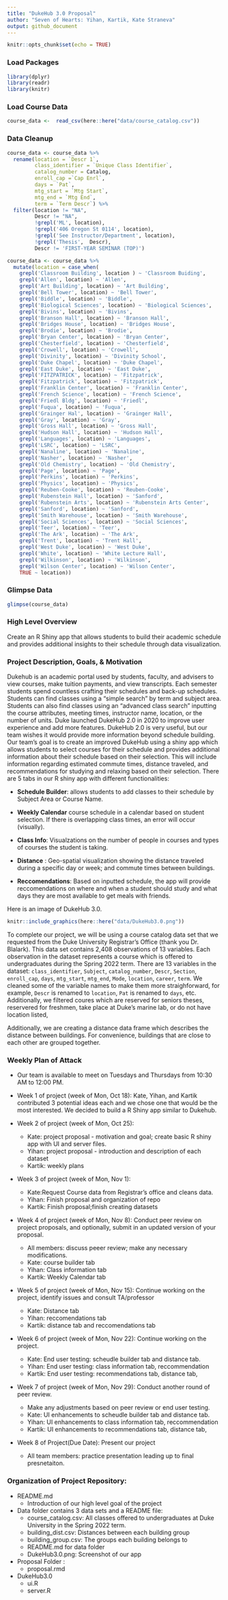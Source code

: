 ```yaml
---
title: "DukeHub 3.0 Proposal" 
author: "Seven of Hearts: Yihan, Kartik, Kate Straneva"
output: github_document
---
```


```r
knitr::opts_chunk$set(echo = TRUE)
```

### Load Packages 
```r
library(dplyr)
library(readr)
library(knitr)
```

### Load Course Data 

```r
course_data <-  read_csv(here::here("data/course_catalog.csv"))
```

### Data Cleanup 

```r
course_data <- course_data %>%
  rename(location = `Descr 1`, 
         class_identifier = `Unique Class Identifier`, 
         catalog_number = Catalog,
         enroll_cap =`Cap Enrl`,
         days = `Pat`, 
         mtg_start = `Mtg Start`, 
         mtg_end = `Mtg End`, 
         term = `Term Descr`) %>%
  filter(location != "NA", 
         Descr != "NA", 
         !grepl('ML', location),
         !grepl('406 Oregon St 0114', location), 
         !grepl('See Instructor/Department', location), 
         !grepl('Thesis',  Descr), 
         Descr != 'FIRST-YEAR SEMINAR (TOP)') 
```

```r

course_data <- course_data %>%
  mutate(location = case_when(
    grepl('Classroom Building', location ) ~ 'Classroom Buiding',
    grepl('Allen', location) ~ 'Allen', 
    grepl('Art Building', location) ~ 'Art Building', 
    grepl('Bell Tower', location) ~ 'Bell Tower', 
    grepl('Biddle', location) ~ 'Biddle',
    grepl('Biological Sciences', location) ~ 'Biological Sciences', 
    grepl('Bivins', location) ~ 'Bivins', 
    grepl('Branson Hall', location) ~ 'Branson Hall', 
    grepl('Bridges House', location) ~ 'Bridges House', 
    grepl('Brodie', location) ~ 'Brodie', 
    grepl('Bryan Center', location) ~ 'Bryan Center', 
    grepl('Chesterfield', location) ~ 'Chesterfield', 
    grepl('Crowell', location) ~ 'Crowell', 
    grepl('Divinity', location) ~ 'Divinity School', 
    grepl('Duke Chapel', location) ~ 'Duke Chapel', 
    grepl('East Duke', location) ~ 'East Duke', 
    grepl('FITZPATRICK', location) ~ 'Fitzpatrick', 
    grepl('Fitzpatrick', location) ~ 'Fitzpatrick', 
    grepl('Franklin Center', location) ~ 'Franklin Center', 
    grepl('French Science', location) ~ 'French Science',
    grepl('Friedl Bldg', location) ~ 'Friedl', 
    grepl('Fuqua', location) ~ 'Fuqua', 
    grepl('Grainger Hal', location) ~ 'Grainger Hall', 
    grepl('Gray', location) ~ 'Gray', 
    grepl('Gross Hall', location) ~ 'Gross Hall',
    grepl('Hudson Hall', location) ~ 'Hudson Hall', 
    grepl('Languages', location) ~ 'Languages', 
    grepl('LSRC', location) ~ 'LSRC', 
    grepl('Nanaline', location) ~ 'Nanaline', 
    grepl('Nasher', location) ~ 'Nasher', 
    grepl('Old Chemistry', location) ~ 'Old Chemistry', 
    grepl('Page', location) ~ 'Page', 
    grepl('Perkins', location) ~ 'Perkins', 
    grepl('Physics', location) ~ 'Physics', 
    grepl('Reuben-Cooke', location) ~ 'Reuben-Cooke', 
    grepl('Rubenstein Hall', location) ~ 'Sanford', 
    grepl('Rubenstein Arts', location) ~ 'Rubenstein Arts Center', 
    grepl('Sanford', location) ~ 'Sanford', 
    grepl('Smith Warehouse', location) ~ 'Smith Warehouse', 
    grepl('Social Sciences', location) ~ 'Social Sciences', 
    grepl('Teer', location) ~ 'Teer', 
    grepl('The Ark', location) ~ 'The Ark', 
    grepl('Trent', location) ~ 'Trent Hall', 
    grepl('West Duke', location) ~ 'West Duke', 
    grepl('White', location) ~ 'White Lecture Hall', 
    grepl('Wilkinson', location) ~ 'Wilkinson', 
    grepl('Wilson Center', location) ~ 'Wilson Center',
    TRUE ~ location))
```

### Glimpse Data 

```r

glimpse(course_data)

```

### High Level Overview 

Create an R Shiny app that allows students to build their academic schedule and
provides additional insights to their schedule through data visualization.

### Project Description, Goals, & Motivation

Dukehub is an academic portal used by students, faculty, and advisers to view courses,
make tuition payments, and view transcripts. Each semester students spend countless 
crafting their schedules and back-up schedules. Students can find classes using a 
“simple search” by term and subject area. Students can also find classes using an 
“advanced class search” inputting the course attributes, meeting times, instructor
name, location, or the number of units. Duke launched DukeHub 2.0 in 2020 to 
improve user experience and add more features. DukeHub 2.0 is very useful, but our 
team wishes it would provide more information beyond schedule building. Our team’s 
goal is to create an improved DukeHub using a shiny app which allows students to 
select courses for their schedule and provides additional information about their 
schedule based on their selection. This will include information regarding 
estimated commute times, distance traveled, and recommendations for 
studying and relaxing based on their selection. There are 5 tabs in our R shiny app 
with different functionalities: 

- **Schedule Builder**: allows students to add classes to their schedule by 
Subject Area or Course Name. 
	
- **Weekly Calendar** course schedule in a calendar based on student selection. If 
there is overlapping class times, an error will occur (visually). 

- **Class Info**: Visualzations on the number of people in courses and types of courses
the student is taking. 
  
- **Distance** : Geo-spatial visualization showing the distance traveled 
during a specific day or week; and commute times between buildings.  
	
- **Reccomendations**: Based on inputted schedule, the app will 
provide reccomendations on where and when a student should study and 
what days they are most available to get meals with friends. 


Here is an image of DukeHub 3.0. 


```r
knitr::include_graphics(here::here("data/DukeHub3.0.png"))
```

To complete our project, we will be using a course catalog data set 
that we requested from the Duke University Registrar's Office (thank you Dr. 
Blalark). This data set contains 2,408 observations of 13 variables. Each observation
in the dataset represents a course which is offered to undergraduates during the 
Spring 2022 term. There are 13 variables in the dataset: `class_identifier`, 
`Subject`, `catalog_number`, `Descr`, `Section`, `enroll_cap`, `days`, `mtg_start`, 
`mtg_end`, `Mode`, `location`, `career`,  `term`. We cleaned some of the variable
names to make them more straighforward, for example, `Descr` is renamed to `location`,
`Pat` is renamed to `days`, etc. Additionally, we filtered coures which 
are reserved for seniors theses, reservered for freshmen, take place 
at Duke's marine lab, or do not have location listed, 

Additionally, we are creating a distance data frame which describes the distance
between buildings. For convenience, buildings that are close to each other are 
grouped together.

### Weekly Plan of Attack

  - Our team is available to meet on Tuesdays and Thursdays from 10:30 AM  to 12:00 PM. 

  - Week 1 of project (week of Mon, Oct 18): Kate, Yihan, and Kartik contributed
  3 potential ideas each and we chose one that would be the most interested. We
  decided to build a R Shiny app similar to Dukehub.
  
  - Week 2 of project (week of Mon, Oct 25):
      + Kate: project proposal - motivation and goal; create basic R shiny app 
      with UI and server files. 
      + Yihan: project proposal - introduction and description of each dataset
      + Kartik: weekly plans
      
  - Week 3 of project (week of Mon, Nov 1): 
      + Kate:Request Course data from Registrar's office and cleans data. 
      + Yihan: Finish proposal and organization of repo
      + Kartik: Finish proposal;finish creating datasets
  
  - Week 4 of project (week of Mon, Nov 8): Conduct peer review on project proposals,
  and optionally, submit in an updated version of your proposal.
      + All members: discuss peeer review; make any necessary modifications. 
      + Kate: course builder tab 
      + Yihan: Class information tab 
      + Kartik: Weekly Calendar tab 

  - Week 5 of project (week of Mon, Nov 15): Continue working on the project,
  identify issues and consult TA/professor
      + Kate: Distance tab 
      + Yihan: reccomendations tab
      + Kartik: distance tab and reccomendations tab 

  - Week 6 of project (week of Mon, Nov 22): Continue working on the project.
      + Kate: End user testing: scheudle builder tab and distance tab. 
      + Yihan: End user testing: class information tab, reccommendation
      + Kartik: End user testing:  recommendations tab, distance tab,
  
  - Week 7 of project (week of Mon, Nov 29): Conduct another round of peer review.
    + Make any adjustments based on peer review or end user testing. 
    + Kate: UI  enhancements  to  scheudle builder tab and distance tab. 
    + Yihan:  UI enhancements to class information tab, reccommendation
    + Kartik:  UI enhancements to recommendations tab, distance tab,
    
  - Week 8 of Project(Due Date): Present our project
    + All team members: practice presentation leading up to final presnetaiton. 

### Organization of Project Repository: 

- README.md 
  + Introduction of our high level goal of the project
  
- Data folder contains 3 data sets and a README file: 
  + course_catalog.csv: All classes offered to undergraduates at Duke University
  in the Spring 2022 term. 
  + building_dist.csv: Distances between each building group 
  + building_group.csv: The groups each building belongs to
  + README.md for data folder
  + DukeHub3.0.png: Screenshot of our app 
  
- Proposal Folder : 
  + proposal.rmd 
  
- DukeHub3.0 
  + ui.R 
  + server.R 
  
